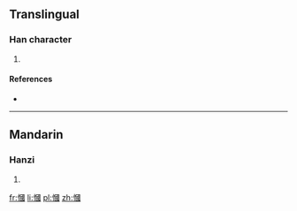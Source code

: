 ==Translingual==

===Han character===
{{Han char|rn=61|rad=心|as=11|sn=14|four=9600<sub>0</sub>|canj=心田戈一 (PWIM)}}

# {{defn|Han|sort=心11}}

====References====
* {{Han ref|kx=0398.350|dkj=11090|dj=0737.280|hdz=42346.020|uh=6156|ud=24918|bh=E1D5|bd=57813}}

----

==Mandarin==

===Hanzi===
{{cmn-hanzi|pin=[[guó]] ([[guo2]])|wg=kuo<sup>2</sup>}}

# {{defn|lang=cmn|sort=心11}}

[[fr:慖]]
[[li:慖]]
[[pl:慖]]
[[zh:慖]]